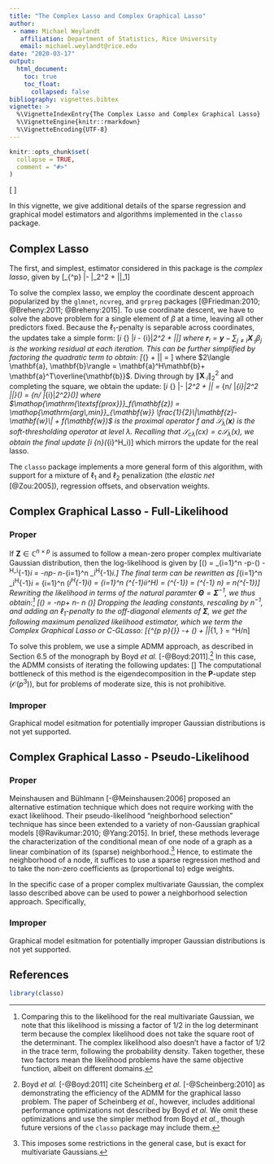 ```yaml
---
title: "The Complex Lasso and Complex Graphical Lasso"
author:
 - name: Michael Weylandt
   affiliation: Department of Statistics, Rice University
   email: michael.weylandt@rice.edu
date: "2020-03-17"
output: 
  html_document: 
    toc: true
    toc_float: 
      collapsed: false
bibliography: vignettes.bibtex
vignette: >
  %\VignetteIndexEntry{The Complex Lasso and Complex Graphical Lasso}
  %\VignetteEngine{knitr::rmarkdown}
  %\VignetteEncoding{UTF-8}
---
```


```r
knitr::opts_chunk$set(
  collapse = TRUE,
  comment = "#>"
)
```

\[
\DeclareMathOperator{\argmin}{arg\,min}
\DeclareMathOperator{\sign}{sign}
\DeclareMathOperator{\trace}{Trace}
\newcommand{\bI}{\mathbf{I}}
\newcommand{\bM}{\mathbf{M}}
\newcommand{\ba}{\mathbf{a}}
\newcommand{\bb}{\mathbf{b}}
\newcommand{\bo}{\mathbf{o}}
\newcommand{\br}{\mathbf{r}}
\newcommand{\bv}{\mathbf{v}}
\newcommand{\bu}{\mathbf{u}}
\newcommand{\bx}{\mathbf{x}}
\newcommand{\bLambda}{\mathbf{\Lambda}}
\newcommand{\bU}{\mathbf{U}}
\newcommand{\bP}{\mathbf{P}}
\newcommand{\bQ}{\mathbf{Q}}
\newcommand{\bX}{\mathbf{X}}
\newcommand{\bY}{\mathbf{Y}}
\newcommand{\by}{\mathbf{y}}
\newcommand{\bz}{\mathbf{z}}
\newcommand{\bw}{\mathbf{w}}
\newcommand{\bW}{\mathbf{W}}
\newcommand{\bg}{\mathbf{g}}
\newcommand{\bV}{\mathbf{V}}
\newcommand{\bR}{\mathbf{R}}
\newcommand{\bZ}{\mathbf{Z}}
\newcommand{\bSigma}{\mathbf{\Sigma}}
\newcommand{\bTheta}{\mathbf{\Theta}}
\newcommand{\E}{\mathbb{E}}
\newcommand{\R}{\mathbb{R}}
\newcommand{\C}{\mathbb{C}}
\newcommand{\im}{\mathfrak{i}}
\newcommand{\bbeta}{\mathbf{\beta}}
\newcommand{\bmu}{\mathbf{\mu}}
\newcommand{\bzero}{\mathbf{0}}
\DeclareMathOperator{\Var}{\text{Var}}
\DeclareMathOperator{\Cov}{\text{Cov}}
\DeclareMathOperator{\prox}{\textsf{prox}}
\DeclareMathOperator{\Tr}{\text{Tr}}
\]

In this vignette, we give additional details of the sparse regression and graphical
model estimators and algorithms implemented in the `classo` package. 

## Complex Lasso

The first, and simplest, estimator considered in this package is the *complex lasso*,
given by
\[\argmin_{\bbeta \in \C^p} \frac{1}{2n} \|\by - \bX\bbeta\|_2^2 + \lambda\|\bbeta\|_1\]

To solve the complex lasso, we employ the coordinate descent approach popularized
by the `glmnet`, `ncvreg`, and `grpreg` packages [@Friedman:2010; @Breheny:2011; @Breheny:2015].
To use coordinate descent, we have to solve the above problem for a single element
of $\beta$ at a time, leaving all other predictors fixed. Because the $\ell_1$-penalty
is separable across coordinates, the updates take a simple form: 
\[\beta_i \leftarrow \argmin_{\beta \in \C} \frac{1}{2n} \|\br_i - \bX_{\cdot i}\beta \|_2^2 + \lambda|\beta|\]
where $\br_i = \by - \sum_{j \neq i} \bX_{\cdot j}\beta_j$ is the working residual
at each iteration. This can be further simplified by factoring the quadratic term
to obtain: 
\[\argmin_{\beta \in \C} \frac{\|\br_i\|_2^2 -2\langle \br_i, \bX_{\cdot i}\beta\rangle + \|\bX_{\cdot i}\|_2^2|\beta|^2}{2n} + \lambda|\beta| = \]
where $2\langle \ba , \bb \rangle = \ba^H\bb + \ba^T\overline{\bb}$. Diving through by $\|\bX_{\cdot i}\|_2^2$ and completing the square, we obtain the update: 
\[\beta_i \leftarrow \argmin_{\beta \in \C} \frac{1}{2}\left\|\beta - \frac{\bX_{i\cdot}^H\br_i}{\|\bX_{i\cdot}\|_2^2}\right\|_2^2 + \frac{n \lambda}{\|\bX_{\cdot i}\|^2_2} |\beta| = \prox_{n\lambda / \|\bX_{\cdot i}\|_2^2 |\cdot |}\left(\frac{\bX_{i\cdot}^H\br_i}{\|\bX_{i\cdot}\|_2^2}\right) = \mathcal{S}_{n\lambda / \|\bX_{\cdot i}\|_2^2}\left(\frac{\bX_{i\cdot}^H\br_i}{\|\bX_{i\cdot}\|_2^2}\right)\]
where $\prox_f(\bz) = \argmin_{\bw} \frac{1}{2}\|\bz-\bw\| + f(\bw)$ is the proximal operator $f$ and $\mathcal{S}_{\lambda}(\bx)$ is the soft-thresholding operator at level $\lambda$. Recalling that $\mathcal{S}_{c\lambda}(cx) = c\mathcal{S}_{\lambda}(x)$, we obtain the final update
\[\beta_i \leftarrow \frac{1}{\|\bX_{\cdot i}\|_2^2}\mathcal{S}_{n\lambda}(\bX_{i\cdot}^H\br_i)\]
which mirrors the update for the real lasso. 

The `classo` package implements a more general form of this algorithm, with support
for a mixture of $\ell_1$ and $\ell_2$ penalization (the *elastic net* [@Zou:2005]), 
regression offsets, and observation weights. 

## Complex Graphical Lasso - Full-Likelihood

### Proper

If $\bZ \in \C^{n \times p}$ is assumed to follow a mean-zero proper complex multivariate
Gaussian distribution, then the log-likelihood is given by 
\[\mathcal{L}(\bSigma) = \sum_{i=1}^n -p\log \pi -\log \det(\bSigma) - \bz^H_i\bSigma^{-1}\bz_i = -np\log \pi - n\log \det \bSigma -\sum_{i=1}^n \bz_i^H\bSigma^{-1}\bz_i.\]
The final term can be rewritten as
\[\sum_{i=1}^n \bz_i^H\bSigma^{-1}\bz_i = \sum_{i=1}^n \Tr(\bz_i^H\bSigma^{-1}\bz_i) = \sum_{i=1}^n \Tr(\bSigma^{-1}\bz_i\bz_i^H) = \Tr\left(\bSigma^{-1}\left[\sum_{i=1}^n\bz_i\bz_i^H\right]\right) = \Tr(\bSigma^{-1} n\hat{\bSigma}) = n\Tr(\bSigma^{-1}\hat{\bSigma})\]
Rewriting the likelihood in terms of the natural paramter $\bTheta = \bSigma^{-1}$, we thus obtain:[^1]
\[\mathcal{L}(\bTheta) = -np\log \pi + n\log \det \bTheta - n \Tr(\bTheta\hat{\bSigma})\]
Dropping the leading constants, rescaling by $n^{-1}$, and adding an $\ell_1$-penalty
to the off-diagonal elements of $\bSigma$, we get the following maximum penalized 
likelihood estimator, which we term the *Complex Graphical Lasso* or C-GLasso: 
\[\argmin_{\bTheta \in \C^{p \times p}_{\succeq 0}} -\log \det \bTheta + \Tr(\bTheta\hat{\bSigma}) + \lambda \|\bTheta\|_{1, \text{off-diag}} \text{ where } \hat{\bSigma} = \bX^H\bX/n\]

To solve this problem, we use a simple ADMM approach, as described in Section 6.5
of the monograph by Boyd *et al.* [-@Boyd:2011].[^2] In this case, the ADMM consists
of iterating the following updates: 
\[\begin{align*} \bP^{(k+1)} &\leftarrow \bQ\left(\frac{\lambda_i + \sqrt{\lambda_i^2 + 4\rho}}{2\rho}\right)_{ii}\bQ^H \quad \text{ where } \bQ\bLambda\bQ^H = \rho(\bTheta^{(k)}-\bU^{(k)}) - \hat{\bSigma}\\ \bTheta^{(k+1)} &\leftarrow \mathcal{S}_{\lambda / \rho \|\cdot\|_{1, \text{off-diag}}}(\bP^{(k+1)} + \bU^{(k)}) \\ \bU^{(k+1)} &\leftarrow \bU^{(k)} + \bP^{(k+1)} - \bTheta^{(k+1)} \end{align*}\]
The computational bottleneck of this method is the eigendecomposition in the
$\bP$-update step ($\mathcal{O}(p^3)$), but for problems of moderate size, this
is not prohibitive. 

### Improper

Graphical model esitmation for potentially improper Gaussian distributions is 
not yet supported.

## Complex Graphical Lasso - Pseudo-Likelihood

### Proper

Meinshausen and Bühlmann [-@Meinshausen:2006] proposed an alternative estimation
technique which does not require working with the exact likelihood. Their pseudo-likelihood
"neighborhood selection" technique has since been extended to a variety of non-Gaussian
graphical models [@Ravikumar:2010; @Yang:2015]. In brief, these methods leverage
the characterization of the conditional mean of one node of a graph as a linear 
combination of its (sparse) neighborhood.[^3] Hence, to estimate the neighborhood
of a node, it suffices to use a sparse regression method and to take the non-zero
coefficients as (proportional to) edge weights. 

In the specific case of a proper complex multivariate Gaussian, the complex lasso
described above can be used to power a neighborhood selection approach. Specifically, 


### Improper

Graphical model esitmation for potentially improper Gaussian distributions is 
not yet supported.

## References

```r
library(classo)
```

[^1]: Comparing this to the likelihood for the real multivariate Gaussian, we note
that this likelihood is missing a factor of $1/2$ in the log determinant term
because the complex likelihood does not take the square root of the determinant.
The complex likelihood also doesn't have a factor of $1/2$ in the trace term,
following the probability density. Taken together, these two factors mean
the likelihood problems have the same objective function, albeit on different domains.

[^2]: Boyd *et al.* [-@Boyd:2011] cite Scheinberg *et al.* [-@Scheinberg:2010] as demonstrating
the efficiency of the ADMM for the graphical lasso problem. The paper of Scheinberg
*et al.*, however, includes additional performance optimizations not described by
Boyd *et al.* We omit these optimizations and use the simpler method from Boyd *et al.*,
though future versions of the `classo` package may include them.

[^3]: This imposes some restrictions in the general case, but is exact for multivariate
Gaussians.
